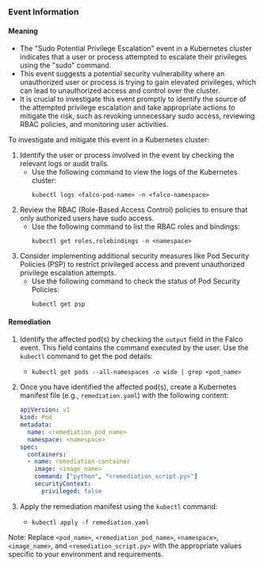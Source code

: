 
### Event Information

#### Meaning

- The "Sudo Potential Privilege Escalation" event in a Kubernetes cluster indicates that a user or process attempted to escalate their privileges using the "sudo" command.
- This event suggests a potential security vulnerability where an unauthorized user or process is trying to gain elevated privileges, which can lead to unauthorized access and control over the cluster.
- It is crucial to investigate this event promptly to identify the source of the attempted privilege escalation and take appropriate actions to mitigate the risk, such as revoking unnecessary sudo access, reviewing RBAC policies, and monitoring user activities.

To investigate and mitigate this event in a Kubernetes cluster:
1. Identify the user or process involved in the event by checking the relevant logs or audit trails.
   - Use the following command to view the logs of the Kubernetes cluster:
     ```
     kubectl logs <falco-pod-name> -n <falco-namespace>
     ```
2. Review the RBAC (Role-Based Access Control) policies to ensure that only authorized users have sudo access.
   - Use the following command to list the RBAC roles and bindings:
     ```
     kubectl get roles,rolebindings -n <namespace>
     ```
3. Consider implementing additional security measures like Pod Security Policies (PSP) to restrict privileged access and prevent unauthorized privilege escalation attempts.
   - Use the following command to check the status of Pod Security Policies:
     ```
     kubectl get psp
     ```

#### Remediation

1. Identify the affected pod(s) by checking the `output` field in the Falco event. This field contains the command executed by the user. Use the `kubectl` command to get the pod details:
   - `kubectl get pods --all-namespaces -o wide | grep <pod_name>`

2. Once you have identified the affected pod(s), create a Kubernetes manifest file (e.g., `remediation.yaml`) with the following content:
   ```yaml
   apiVersion: v1
   kind: Pod
   metadata:
     name: <remediation_pod_name>
     namespace: <namespace>
   spec:
     containers:
     - name: remediation-container
       image: <image_name>
       command: ["python", "<remediation_script.py>"]
       securityContext:
         privileged: false
   ```

3. Apply the remediation manifest using the `kubectl` command:
   - `kubectl apply -f remediation.yaml`

Note: Replace `<pod_name>`, `<remediation_pod_name>`, `<namespace>`, `<image_name>`, and `<remediation_script.py>` with the appropriate values specific to your environment and requirements.

